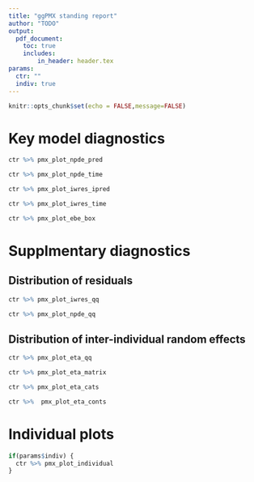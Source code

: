 ```yaml
---
title: "ggPMX standing report"
author: "TODO"
output: 
  pdf_document:
    toc: true
    includes:
        in_header: header.tex 
params:
  ctr: ""
  indiv: true
---
```


```r
knitr::opts_chunk$set(echo = FALSE,message=FALSE)
```


# Key model diagnostics

```r
ctr %>% pmx_plot_npde_pred
```

```r
ctr %>% pmx_plot_npde_time
```

```r
ctr %>% pmx_plot_iwres_ipred
```

```r
ctr %>% pmx_plot_iwres_time
```

```r
ctr %>% pmx_plot_ebe_box
```

# Supplmentary diagnostics

## Distribution of residuals

```r
ctr %>% pmx_plot_iwres_qq
```

```r
ctr %>% pmx_plot_npde_qq
```

## Distribution of inter-individual random effects

```r
ctr %>% pmx_plot_eta_qq
```
\blandscape
```r
ctr %>% pmx_plot_eta_matrix
```
\elandscape

```r
ctr %>% pmx_plot_eta_cats
```

```r
ctr %>%  pmx_plot_eta_conts
```



# Individual plots


```r
if(params$indiv) {
  ctr %>% pmx_plot_individual
}
```
